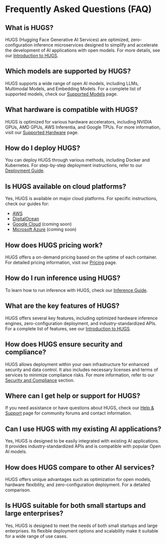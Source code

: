 # Frequently Asked Questions (FAQ)

## What is HUGS?

HUGS (Hugging Face Generative AI Services) are optimized, zero-configuration inference microservices designed to simplify and accelerate the development of AI applications with open models. For more details, see our [Introduction to HUGS](./index).

## Which models are supported by HUGS?

HUGS supports a wide range of open AI models, including LLMs, Multimodal Models, and Embedding Models. For a complete list of supported models, check our [Supported Models](./models) page.

## What hardware is compatible with HUGS?

HUGS is optimized for various hardware accelerators, including NVIDIA GPUs, AMD GPUs, AWS Inferentia, and Google TPUs. For more information, visit our [Supported Hardware](./hardware) page.

## How do I deploy HUGS?

You can deploy HUGS through various methods, including Docker and Kubernetes. For step-by-step deployment instructions, refer to our [Deployment Guide](./how-to/docker).

## Is HUGS available on cloud platforms?

Yes, HUGS is available on major cloud platforms. For specific instructions, check our guides for:

- [AWS](./how-to/cloud/aws)
- [DigitalOcean](./how-to/cloud/digital-ocean)
- [Google Cloud](./how-to/cloud/gcp) (coming soon)
- [Microsoft Azure](./how-to/cloud/azure) (coming soon)

## How does HUGS pricing work?

HUGS offers a on-demand pricing based on the uptime of each container. For detailed pricing information, visit our [Pricing](./pricing) page.

## How do I run inference using HUGS?

To learn how to run inference with HUGS, check our [Inference Guide](./guides/inference).

## What are the key features of HUGS?

HUGS offers several key features, including optimized hardware inference engines, zero-configuration deployment, and industry-standardized APIs. For a complete list of features, see our [Introduction to HUGS](./index#key-features).

## How does HUGS ensure security and compliance?

HUGS allows deployment within your own infrastructure for enhanced security and data control. It also includes necessary licenses and terms of services to minimize compliance risks. For more information, refer to our [Security and Compliance](./index#key-features) section.

## Where can I get help or support for HUGS?

If you need assistance or have questions about HUGS, check our [Help & Support](./help) page for community forums and contact information.

## Can I use HUGS with my existing AI applications?

Yes, HUGS is designed to be easily integrated with existing AI applications. It provides industry-standardized APIs and is compatible with popular Open AI models.

## How does HUGS compare to other AI services?

HUGS offers unique advantages such as optimization for open models, hardware flexibility, and zero-configuration deployment. For a detailed comparison.

## Is HUGS suitable for both small startups and large enterprises?

Yes, HUGS is designed to meet the needs of both small startups and large enterprises. Its flexible deployment options and scalability make it suitable for a wide range of use cases.
